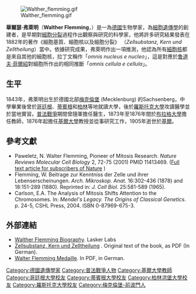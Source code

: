[[File:Walther_flemming.gif|thumb]]

'''華爾瑟·弗萊明'''（'''Walther Flemming'''，{{bd|1843年|4月21日|1905年|8月4日}}）是一為[[德國|德國]]生物學家，為[[細胞遺傳學|細胞遺傳學]]的創建者，是早期對[[細胞分裂|細胞分裂]]過程作出觀察與研究的科學家，他將許多研究結果發表在1882年的著作《細胞基質、細胞核以及細胞分裂》 （''Zellsubstanz, Kern und Zelltheilung''）當中。依據研究成果，弗萊明作出一項推測，他認為所有[[細胞核|細胞核]]都是來自其他的細胞核，拉丁文稱作「''omnis nucleus e nucleo''」，這是對應於[[魯道夫·菲爾紹|魯道夫·菲爾紹]]對細胞所作出的相同推斷「''omnis cellula e cellula''」。
== 生平 == 
1843年，弗萊明出生於德國北部[[梅克倫堡邦|梅克倫堡]] (Mecklenburg) 的Sachsenberg，中學畢業後曾於[[哥廷根大學|哥廷根]]、[[蒂賓根大學|蒂賓根]]和[[柏林洪堡大學|柏林]]等地就讀大學，後於[[羅斯托克大學|羅斯托克大學]]攻讀醫學並於當地實習。[[普法戰爭|普法戰爭]]期間曾隨軍擔任醫生，1873年至1876年間於[[布拉格大學|布拉格大學]]擔任教師，1876年起擔任[[基爾大學|基爾大學]]教授並從事研究工作，1905年逝世於[[基爾|基爾]]。

==參考文獻==
* Paweletz, N. Walter Flemming, Pioneer of Mitosis Research. ''Nature Reviews Molecular Cell Biology'' 2, 72-75 (2001) PMID 11413469. ([http://www.nature.com/cgi-taf/DynaPage.taf?file=/nrm/journal/v2/n1/abs/nrm0101_072a_fs.html&dynoptions=doi1100027034 Full text article for subscribers of Nature] {{Wayback|url=http://www.nature.com/cgi-taf/DynaPage.taf?file=%2Fnrm%2Fjournal%2Fv2%2Fn1%2Fabs%2Fnrm0101_072a_fs.html&dynoptions=doi1100027034 |date=20070929161356 }})
* Flemming, W. Beitrage zur Kenntniss der Zelle und ihrer Lebenserscheinungen. ''Arch. Mikroskop. Anat.'' 16:302-436 (1878) and  18:151-289 (1880). Reprinted in: ''J. Cell Biol.'' 25:581-589 (1965).
* Carlson, E.A. The Analysis of Mitosis Shifts Attention to the Chromosomes. In: ''Mendel's Legacy. The Origins of Classical Genetics''. p. 24-5, CSHL Press, 2004. ISBN 0-87969-675-3.

==外部連結==
*[https://web.archive.org/web/20051217060345/http://www.laskerfoundation.org/news/gnn/timeline/1882a.html Walther Flemming Biography]. Lasker Labs
* [http://www.dietzellab.de/goodies/history/ Zellsubstanz, Kern und Zelltheilung] {{Wayback|url=http://www.dietzellab.de/goodies/history/ |date=20110718230623 }}. Original text of the book, as PDF (In German).
*[https://web.archive.org/web/20060117194137/http://www.zellbiologie.de/journal/artikel/3_2_2003.pdf Walter Flemming Medaille]. In PDF, in German.

{{Authority control}}
{{DEFAULTSORT:Flemming, Walther}}
[[Category:德國遺傳學家|Category:德國遺傳學家]]
[[Category:普法戰爭人物|Category:普法戰爭人物]]
[[Category:基爾大學教師|Category:基爾大學教師]]
[[Category:哥廷根大學校友|Category:哥廷根大學校友]]
[[Category:蒂賓根大學校友|Category:蒂賓根大學校友]]
[[Category:柏林洪堡大學校友|Category:柏林洪堡大學校友]]
[[Category:羅斯托克大學校友|Category:羅斯托克大學校友]]
[[Category:梅克倫堡-前波門人|Category:梅克倫堡-前波門人]]